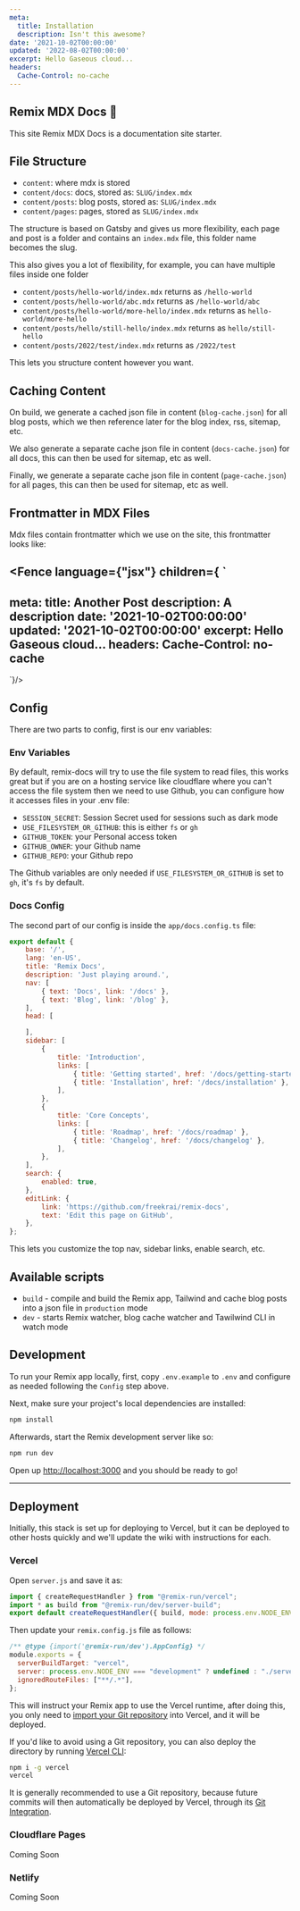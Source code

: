 ```yaml
---
meta:
  title: Installation
  description: Isn't this awesome?
date: '2021-10-02T00:00:00'
updated: '2022-08-02T00:00:00'
excerpt: Hello Gaseous cloud...
headers:
  Cache-Control: no-cache
---
```


## Remix MDX Docs 📖


This site Remix MDX Docs is a documentation site starter.

<TableOfContents />

## File Structure

- `content`: where mdx is stored
- `content/docs`: docs, stored as: `SLUG/index.mdx`
- `content/posts`: blog posts, stored as: `SLUG/index.mdx`
- `content/pages`: pages, stored as `SLUG/index.mdx`

The structure is based on Gatsby and gives us more flexibility, each page and post is a folder and contains an `index.mdx` file, this folder name becomes the slug.

This also gives you a lot of flexibility, for example, you can have multiple files inside one folder

- `content/posts/hello-world/index.mdx` returns as `/hello-world`
- `content/posts/hello-world/abc.mdx` returns as `/hello-world/abc`
- `content/posts/hello-world/more-hello/index.mdx` returns as  `hello-world/more-hello`
- `content/posts/hello/still-hello/index.mdx` returns as `hello/still-hello`
- `content/posts/2022/test/index.mdx` returns as `/2022/test`

This lets you structure content however you want.

## Caching Content

On build, we generate a cached json file in content (`blog-cache.json`) for all blog posts, which we then reference later for the blog index, rss, sitemap, etc.

We also generate a separate cache json file in content (`docs-cache.json`) for all docs, this can then be used for sitemap, etc as well.

Finally, we generate a separate cache json file in content (`page-cache.json`) for all pages, this can then be used for sitemap, etc as well.

## Frontmatter in MDX Files

Mdx files contain frontmatter which we use on the site, this frontmatter looks like:


<Fence language={"jsx"} children={
`
---
meta:
  title: Another Post
  description: A description
date: '2021-10-02T00:00:00'
updated: '2021-10-02T00:00:00'
excerpt: Hello Gaseous cloud...
headers:
  Cache-Control: no-cache
---
`}/>

## Config

There are two parts to config, first is our env variables:

### Env Variables

By default, remix-docs will try to use the file system to read files, this works great but if you are on a hosting service like cloudflare where you can't access the file system then we need to use Github, you can configure how it accesses files in your .env file:

- `SESSION_SECRET`: Session Secret used for sessions such as dark mode
- `USE_FILESYSTEM_OR_GITHUB`: this is either `fs` or `gh`
- `GITHUB_TOKEN`:  your Personal access token
- `GITHUB_OWNER`: your Github name
- `GITHUB_REPO`: your Github repo

The Github variables are only needed if `USE_FILESYSTEM_OR_GITHUB` is set to `gh`, it's `fs` by default.

### Docs Config

The second part of our config is inside the `app/docs.config.ts` file:

```js
export default {
    base: '/',
	lang: 'en-US',
    title: 'Remix Docs',
    description: 'Just playing around.',
    nav: [
        { text: 'Docs', link: '/docs' },
        { text: 'Blog', link: '/blog' },
    ],
    head: [

    ],
    sidebar: [
        {
            title: 'Introduction',
            links: [
                { title: 'Getting started', href: '/docs/getting-started' },
                { title: 'Installation', href: '/docs/installation' },
            ],
        },
        {
            title: 'Core Concepts',
            links: [
                { title: 'Roadmap', href: '/docs/roadmap' },
                { title: 'Changelog', href: '/docs/changelog' },
            ],
        },
    ],
    search: {
        enabled: true,
    },
    editLink: {
        link: 'https://github.com/freekrai/remix-docs',
        text: 'Edit this page on GitHub',
    },
};
```

This lets you customize the top nav, sidebar links, enable search, etc.

## Available scripts

- `build` - compile and build the Remix app, Tailwind and cache blog posts into a json file in `production` mode
- `dev` - starts Remix watcher, blog cache watcher and Tawilwind CLI in watch mode

## Development

To run your Remix app locally, first, copy `.env.example` to `.env` and configure as needed following the `Config` step above.

Next, make sure your project's local dependencies are installed:

```bash
npm install
```

Afterwards, start the Remix development server like so:

```bash
npm run dev
```

Open up [http://localhost:3000](http://localhost:3000) and you should be ready to go!

---

## Deployment

Initially, this stack is set up for deploying to Vercel, but it can be deployed to other hosts quickly and we'll update the wiki with instructions for each.

### Vercel

Open `server.js` and save it as:

```jsx
import { createRequestHandler } from "@remix-run/vercel";
import * as build from "@remix-run/dev/server-build";
export default createRequestHandler({ build, mode: process.env.NODE_ENV });
```

Then update your `remix.config.js` file as follows:

```jsx
/** @type {import('@remix-run/dev').AppConfig} */
module.exports = {
  serverBuildTarget: "vercel",
  server: process.env.NODE_ENV === "development" ? undefined : "./server.js",
  ignoredRouteFiles: ["**/.*"],
};
```

This will instruct your Remix app to use the Vercel runtime, after doing this, you only need to [import your Git repository](https://vercel.com/new) into Vercel, and it will be deployed.

If you'd like to avoid using a Git repository, you can also deploy the directory by running [Vercel CLI](https://vercel.com/cli):

```bash
npm i -g vercel
vercel
```

It is generally recommended to use a Git repository, because future commits will then automatically be deployed by Vercel, through its [Git Integration](https://vercel.com/docs/concepts/git).

### Cloudflare Pages

Coming Soon

### Netlify

Coming Soon
